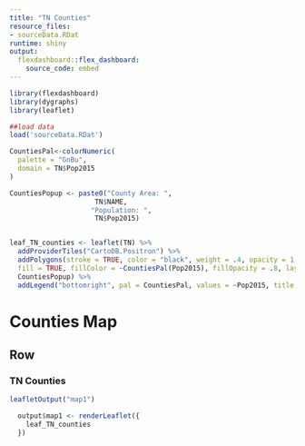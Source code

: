 ```yaml
---
title: "TN Counties"
resource_files:
- sourceData.RDat
runtime: shiny
output:
  flexdashboard::flex_dashboard:
    source_code: embed
---
```


```r
library(flexdashboard)
library(dygraphs)
library(leaflet)

##load data
load('sourceData.RDat')

CountiesPal<-colorNumeric(
  palette = "GnBu",
  domain = TN$Pop2015
)

CountiesPopup <- paste0("County Area: ", 
                     TN$NAME, 
                    "Population: ", 
                     TN$Pop2015)


leaf_TN_counties <- leaflet(TN) %>% 
  addProviderTiles("CartoDB.Positron") %>%
  addPolygons(stroke = TRUE, color = "black", weight = .4, opacity = 1.0, smoothFactor = 0.5, 
  fill = TRUE, fillColor = ~CountiesPal(Pop2015), fillOpacity = .8, layerId = ~NAME, popup =    
  CountiesPopup) %>% 
  addLegend("bottomright", pal = CountiesPal, values = ~Pop2015, title = "Population", opacity = 1)

```

Counties Map {data-orientation=rows}
=====================================

Row {data-height=650}
-------------------------------------

### TN Counties

```r

leafletOutput("map1")

  output$map1 <- renderLeaflet({
    leaf_TN_counties
  })

```